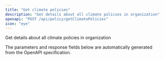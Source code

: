 ```yaml
---
title: "Get climate policies"
description: "Get details about all climate policies in organization"
openapi: "POST /api/policy/getClimatePolicies"
icon: "eye"
---
```


Get details about all climate policies in organization

<Note>
The parameters and response fields below are automatically generated from the OpenAPI specification.
</Note>
